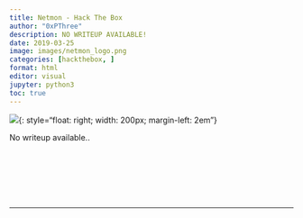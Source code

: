 ```yaml
---
title: Netmon - Hack The Box
author: "0xPThree"
description: NO WRITEUP AVAILABLE!
date: 2019-03-25
image: images/netmon_logo.png
categories: [hackthebox, ]
format: html
editor: visual
jupyter: python3
toc: true
---
```


![](images/netmon_logo.png){: style="float: right; width: 200px; margin-left: 2em"}

No writeup available..<br><br><br><br><br><br><br>

----------------
